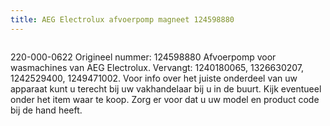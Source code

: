 ```yaml
---
title: AEG Electrolux afvoerpomp magneet 124598880
---
```



<Image src={imageProduct} width={imageProduct.width} alt="" />


220-000-0622
Origineel nummer: 124598880
Afvoerpomp voor wasmachines van AEG Electrolux.
Vervangt: 1240180065, 1326630207, 1242529400, 1249471002.
Voor info over het juiste onderdeel van uw apparaat kunt u terecht bij uw vakhandelaar bij u in de buurt. Kijk eventueel onder het item waar te koop. Zorg er voor dat u uw model en product code bij de hand heeft.
